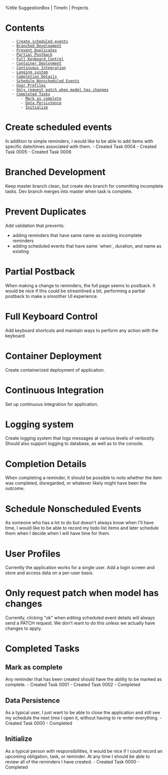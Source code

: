 %title SuggestionBox | TimeIn | Projects

= Contents =
    - [[#Create scheduled events|Create scheduled events]]
    - [[#Branched Development|Branched Development]]
    - [[#Prevent Duplicates|Prevent Duplicates]]
    - [[#Partial Postback|Partial Postback]]
    - [[#Full Keyboard Control|Full Keyboard Control]]
    - [[#Container Deployment|Container Deployment]]
    - [[#Continuous Integration|Continuous Integration]]
    - [[#Logging system|Logging system]]
    - [[#Completion Details|Completion Details]]
    - [[#Schedule Nonscheduled Events|Schedule Nonscheduled Events]]
    - [[#User Profiles|User Profiles]]
    - [[#Only request patch when model has changes|Only request patch when model has changes]]
    - [[#Completed Tasks|Completed Tasks]]
        - [[#Completed Tasks#Mark as complete|Mark as complete]]
        - [[#Completed Tasks#Data Persistence|Data Persistence]]
        - [[#Completed Tasks#Initialize|Initialize]]


= Create scheduled events =
In addition to simple reminders, I would like to be able to add items with
specific date/times associated with them.
- Created Task 0004
- Created Task 0005
- Created Task 0006
= Branched Development =
Keep master branch clean, but create dev branch for committing incomplete tasks.
Dev branch merges into master when task is complete.
= Prevent Duplicates =
Add validation that prevents:
* adding reminders that have same name as existing incomplete reminders
* adding scheduled events that have same `when`, duration, and name as existing
= Partial Postback =
When making a change to reminders, the full page seems to postback. It would be
nice if this could be streamlined a bit, performing a partial postback to make
a smoother UI experience.
= Full Keyboard Control =
Add keyboard shortcuts and maintain ways to perform any action with the keyboard
= Container Deployment =
Create containerized deployment of application.
= Continuous Integration =
Set up continuous integration for application.
= Logging system =
Create logging system that logs messages at various levels of verbosity. Should
also support logging to database, as well as to the console.
= Completion Details =
When completing a reminder, it should be possible to note whether the item
was completed, disregarded, or whatever likely might have been the outcome.
= Schedule Nonscheduled Events =
As someone who has a lot to do but doesn't always know when I'll have time, I
would like to be able to record my todo list items and later schedule them when
I decide when I will have time for them.
= User Profiles =
Currently the application works for a single user. Add a login screen and store
and access data on a per-user basis.
= Only request patch when model has changes =
Currently, clicking "ok" when editing scheduled event details will always send
a PATCH request. We don't want to do this unless we actually have changes to
apply.

= Completed Tasks =
== Mark as complete ==
Any reminder that has been created should have the ability to be marked as
complete.
- Created Task 0001
- Created Task 0002
- Completed
== Data Persistence ==
As a typical user, I just want to be able to close the application and still
see my schedule the next time I open it, without having to re-enter everything.
- Created Task 0000
- Completed
== Initialize ==
As a typical person with responsibilities, it would be nice if I could record
an upcoming obligation, task, or reminder. At any time I should be able to
review all of the reminders I have created.
- Created Task 0000
- Completed

